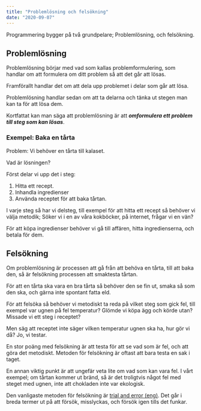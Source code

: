 ```yaml
---
title: "Problemlösning och felsökning"
date: "2020-09-07"
---
```


Programmering bygger på två grundpelare; Problemlösning, och felsökning.

## Problemlösning

Problemlösning börjar med vad som kallas problemformulering, som handlar om att formulera om ditt problem så att det går att lösas.

Framförallt handlar det om att dela upp problemet i delar som går att lösa.

Problemlösning handlar sedan om att ta delarna och tänka ut stegen man kan ta för att lösa dem.

Kortfattat kan man säga att problemlösning är att **_omformulera ett problem till steg som kan lösas_**.

### Exempel: Baka en tårta

Problem: Vi behöver en tårta till kalaset.

Vad är lösningen?

Först delar vi upp det i steg:

1. Hitta ett recept.
2. Inhandla ingredienser
3. Använda receptet för att baka tårtan.

I varje steg så har vi delsteg, till exempel för att hitta ett recept så behöver vi välja metodik; Söker vi i en av våra kokböcker, på internet, frågar vi en vän?

För att köpa ingredienser behöver vi gå till affären, hitta ingredienserna, och betala för dem.

## Felsökning

Om problemlösning är processen att gå från att behöva en tårta, till att baka den, så är felsökning processen att smaktesta tårtan.

För att en tårta ska vara en bra tårta så behöver den se fin ut, smaka så som den ska, och gärna inte spontant fatta eld.

För att felsöka så behöver vi metodiskt ta reda på vilket steg som gick fel, till exempel var ugnen på fel temperatur? Glömde vi köpa ägg och körde utan? Missade vi ett steg i receptet?

Men säg att receptet inte säger vilken temperatur ugnen ska ha, hur gör vi då? Jo, vi testar.

En stor poäng med felsökning är att testa för att se vad som är fel, och att göra det metodiskt. Metoden för felsökning är oftast att bara testa en sak i taget.

En annan viktig punkt är att ungefär veta lite om vad som kan vara fel. I vårt exempel; om tårtan kommer ut bränd, så är det troligtvis något fel med steget med ugnen, inte att chokladen inte var ekologisk.

Den vanligaste metoden för felsökning är [trial and error (eng)](https://en.wikipedia.org/wiki/Trial_and_error). Det går i breda termer ut på att försök, misslyckas, och försök igen tills det funkar.
